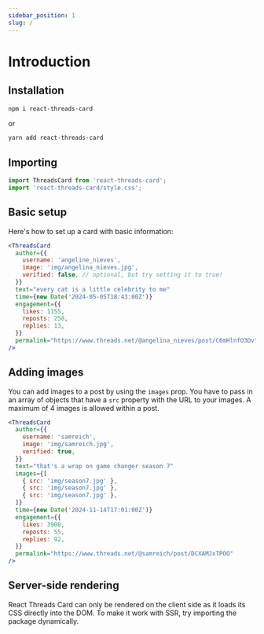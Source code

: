 ```yaml
---
sidebar_position: 1
slug: /
---
```


# Introduction

## Installation

```bash
npm i react-threads-card
```

or

```bash
yarn add react-threads-card
```

## Importing

```ts
import ThreadsCard from 'react-threads-card';
import 'react-threads-card/style.css';
```

## Basic setup

Here's how to set up a card with basic information:

```jsx live
<ThreadsCard
  author={{
    username: 'angeline_nieves',
    image: 'img/angelina_nieves.jpg',
    verified: false, // optional, but try setting it to true!
  }}
  text="every cat is a little celebrity to me"
  time={new Date('2024-05-05T18:43:00Z')}
  engagement={{
    likes: 1155,
    reposts: 258,
    replies: 13,
  }}
  permalink="https://www.threads.net/@angelina_nieves/post/C6mHlnfO3Dv" // optional
/>
```

## Adding images

You can add images to a post by using the `images` prop. You have to pass in an array of objects that have a `src` property with the URL to your images.
A maximum of 4 images is allowed within a post.

```jsx live
<ThreadsCard
  author={{
    username: 'samreich',
    image: 'img/samreich.jpg',
    verified: true,
  }}
  text="that's a wrap on game changer season 7"
  images={[
    { src: 'img/season7.jpg' },
    { src: 'img/season7.jpg' },
    { src: 'img/season7.jpg' },
  ]}
  time={new Date('2024-11-14T17:01:00Z')}
  engagement={{
    likes: 3900,
    reposts: 55,
    replies: 92,
  }}
  permalink="https://www.threads.net/@samreich/post/DCXAMJxTPOO"
/>
```

## Server-side rendering

React Threads Card can only be rendered on the client side as it loads its CSS directly into the DOM. To make it work with SSR, try importing the package dynamically.

